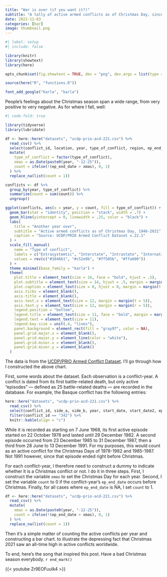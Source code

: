 ```yaml
---
title: "War is over (if you want it?)"
subtitle: "A tally of active armed conflicts as of Christmas Day, since 1946"
date: 2022-12-03
categories: [bar]
image: thumbnail.png
---
```


```r
#| label: setup
#| include: false

library(knitr)
library(showtext)
library(here)

opts_chunk$set(fig.showtext = TRUE, dev = "png", dev.args = list(type = "cairo-png"))

source(here("R", "functions.R"))

font_add_google("Karla", "karla")
```

People's feelings about the Christmas season span a wide range, from very positive to very negative. As for where I fall, well:

```r
#| code-fold: true

library(tidyverse)
library(lubridate)

df <- here::here("datasets", "ucdp-prio-acd-221.csv") %>%
  read_csv() %>%
  select(conflict_id, location, year, type_of_conflict, region, ep_end_date, region) %>%
  mutate(
    type_of_conflict = factor(type_of_conflict),
    xmas = as.Date(paste0(year, "-12-25")),
    count = ifelse(!(ep_end_date > xmas), 0, 1)
  ) %>%
  replace_na(list(count = 1))

conflicts <- df %>%
  group_by(year, type_of_conflict) %>%
  summarize(count = sum(count)) %>%
  ungroup()

ggplot(conflicts, aes(x = year, y = count, fill = type_of_conflict)) +
  geom_bar(stat = "identity", position = "stack", width = .7) +
  geom_hline(yintercept = 0, linewidth = .25, color = "black") +
  labs(
    title = "Another year over",
    subtitle = "Active armed conflicts as of Christmas Day, 1946-2021",
    caption = "Source: UCDP/PRIO Armed Conflict Dataset v.22.1"
  ) +
  scale_fill_manual(
    name = "Type of conflict",
    labels = c("Extrasystemtic", "Interstate", "Intrastate", "Internationalized intrastate"),
    values = rev(c("#1046b1", "#c52e9b", "#ff505b", "#ffa600"))
  ) +
  theme_minimal(base_family = "karla") +
  theme(
    plot.title = element_text(size = 16, face = "bold", hjust = .5),
    plot.subtitle = element_text(size = 14, hjust = .5, margin = margin(b = 15)),
    plot.caption = element_text(size = 8, hjust = 0, margin = margin(t = 10)),
    axis.ticks = element_blank(),
    axis.title = element_blank(),
    axis.text.x = element_text(size = 12, margin = margin(t = 5)),
    axis.text.y = element_text(size = 12, margin = margin(r = 5)),
    legend.position = "bottom",
    legend.title = element_text(size = 11, face = "bold", margin = margin(r = 10)),
    legend.text = element_text(size = 11),
    legend.key.size = unit(.4, "lines"),
    panel.background = element_rect(fill = "gray97", color = NA),
    panel.grid.major.x = element_blank(),
    panel.grid.major.y = element_line(color = "white"),
    panel.grid.minor.x = element_blank(),
    panel.grid.minor.y = element_blank()
  )
```

The data is from the [UCDP/PRIO Armed Conflict Dataset](https://ucdp.uu.se/downloads/index.html). I'll go through how I constructed the above chart.

First, some words about the dataset. Each observation is a conflict-year. A conflict is dated from its first battle-related death, but only active "episodes" --- defined as 25 battle-related deaths --- are recorded in the database. For example, the Basque conflict has the following entries:

```r
here::here("datasets", "ucdp-prio-acd-221.csv") %>%
  read_csv() %>%
  select(conflict_id, side_a, side_b, year, start_date, start_date2, ep_end_date) %>%
  filter(conflict_id == "342") %>%
  knitr::kable(align = "c")
```

While it is recorded as starting on 7 June 1968, its first active episode started on 22 October 1978 and lasted until 29 December 1982. A second episode occurred from 23 December 1985 to 31 December 1987, then a third from 28 June to 13 December 1991. For my purposes, this would count as an active conflict for the Christmas Days of 1978-1982 and 1985-1987. Not 1991 however, since that episode ended right before Christmas.

For each conflict-year, I therefore need to construct a dummy to indicate whether it is a Christmas conflict or not. I do it in three steps. First, I construct the variable `xmas` to set the Christmas Day for each year. Second, I set the variable `count` to 0 if the conflict-year's `ep_end_date` occurs before Christmas. Finally, for all cases where `ep_end_date` is NA, I set `count` to 1.

```r
df <- here::here("datasets", "ucdp-prio-acd-221.csv") %>%
  read_csv() %>%
  mutate(
    xmas = as.Date(paste0(year, "-12-25")),
    count = ifelse(!(ep_end_date > xmas), 0, 1)
  ) %>%
  replace_na(list(count = 1))
```

Then it's a simple matter of counting the active conflicts per year and constructing a bar chart. to illustrate the depressing fact that Christmas 2021 saw an all-time high in active conflicts worldwide.

To end, here's the song that inspired this post. Have a bad Christmas season everybody. `r end_mark()`

{{< youtube Zr9EOFuuIk4 >}}
